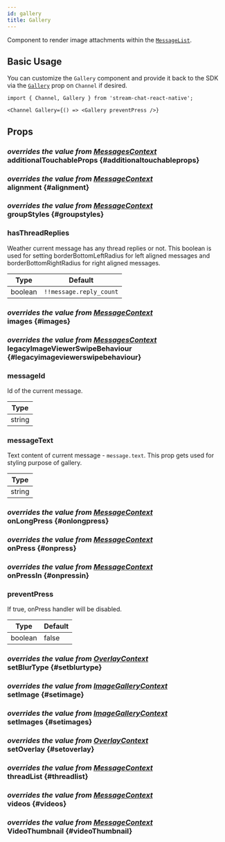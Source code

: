 ```yaml
---
id: gallery
title: Gallery
---
```






Component to render image attachments within the [`MessageList`](./message_list.mdx).

## Basic Usage

You can customize the `Gallery` component and provide it back to the SDK via the [`Gallery`](../core-components/channel.mdx#gallery) prop on `Channel` if desired.

```tsx
import { Channel, Gallery } from 'stream-chat-react-native';

<Channel Gallery={() => <Gallery preventPress />}
```

## Props

### <div class="label description">_overrides the value from [MessagesContext](../contexts/messages_context.mdx#additionaltouchableprops)_</div> additionalTouchableProps {#additionaltouchableprops}

<AdditionalTouchableProps />

### <div class="label description">_overrides the value from [MessageContext](../contexts/message_context.mdx#alignment)_</div> alignment {#alignment}

<Alignment />

### <div class="label description">_overrides the value from [MessageContext](../contexts/message_context.mdx#groupstyles)_</div> groupStyles {#groupstyles}

<GroupStyles />

### hasThreadReplies

Weather current message has any thread replies or not. This boolean is used for setting borderBottomLeftRadius for left aligned messages and borderBottomRightRadius for right aligned messages.

| Type    | Default                 |
| ------- | ----------------------- |
| boolean | `!!message.reply_count` |

### <div class="label description">_overrides the value from [MessageContext](../contexts/message_context.mdx#images)_</div> images {#images}

<Images />

### <div class="label description">_overrides the value from [MessagesContext](../contexts/messages_context.mdx#legacyimageviewerswipebehaviour)_</div> legacyImageViewerSwipeBehaviour {#legacyimageviewerswipebehaviour}

<LegacyImageViewerSwipeBehaviour />

### messageId

Id of the current message.

| Type   |
| ------ |
| string |

### messageText

Text content of current message - `message.text`. This prop gets used for styling purpose of gallery.

| Type   |
| ------ |
| string |

### <div class="label description">_overrides the value from [MessageContext](../contexts/message_context.mdx#onlongpress)_</div> onLongPress {#onlongpress}

<OnLongPress />

### <div class="label description">_overrides the value from [MessageContext](../contexts/message_context.mdx#onpress)_</div> onPress {#onpress}

<OnPress />

### <div class="label description">_overrides the value from [MessageContext](../contexts/message_context.mdx#onpressin)_</div> onPressIn {#onpressin}

<OnPressIn />

### preventPress

If true, onPress handler will be disabled.

| Type    | Default |
| ------- | ------- |
| boolean | false   |

### <div class="label description">_overrides the value from [OverlayContext](../contexts/overlay_context.mdx#setblurtype)_</div> setBlurType {#setblurtype}

<SetBlurType />

### <div class="label description">_overrides the value from [ImageGalleryContext](../contexts/image_gallery_context.mdx#setimage)_</div> setImage {#setimage}

<SetImage />

### <div class="label description">_overrides the value from [ImageGalleryContext](../contexts/image_gallery_context.mdx#setimages)_</div> setImages {#setimages}

<SetImages />

### <div class="label description">_overrides the value from [OverlayContext](../contexts/overlay_context.mdx#setoverlay)_</div> setOverlay {#setoverlay}

<SetOverlay />

### <div class="label description">_overrides the value from [MessageContext](../contexts/message_context.mdx#threadlist)_</div> threadList {#threadlist}

<ThreadList />

### <div class="label description">_overrides the value from [MessageContext](../contexts/message_context.mdx#videos)_</div> videos {#videos}

<Videos />

### <div class="label description">_overrides the value from [MessageContext](../contexts/messages_context.mdx#videothumbnail)_</div> VideoThumbnail {#videoThumbnail}

<VideoThumbnail />
